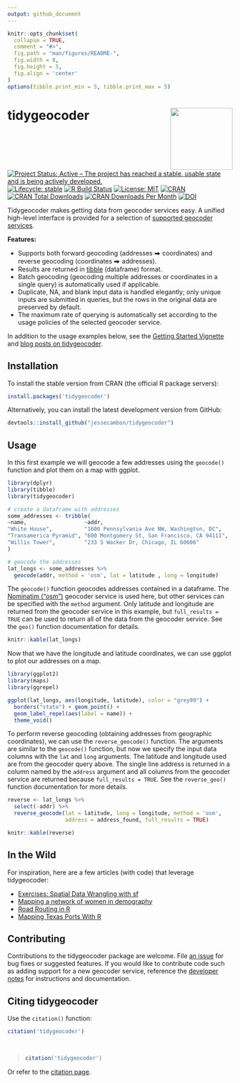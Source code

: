 ```yaml
---
output: github_document
---
```


<!-- README.md is generated from README.Rmd. Please edit that file directly and reknit -->

```r
knitr::opts_chunk$set(
  collapse = TRUE,
  comment = "#>",
  fig.path = "man/figures/README-",
  fig.width = 8,
  fig.height = 5,
  fig.align = 'center'
)
options(tibble.print_min = 5, tibble.print_max = 5)
```

# tidygeocoder<a href='https://jessecambon.github.io/tidygeocoder/'><img src="man/figures/tidygeocoder_hex.png" align="right" height="139px"/></a>

<!-- badges: start -->
[![Project Status: Active – The project has reached a stable, usable state and is being actively developed.](https://www.repostatus.org/badges/latest/active.svg)](https://www.repostatus.org/#active)
[![Lifecycle: stable](https://img.shields.io/badge/lifecycle-stable-brightgreen.svg)](https://lifecycle.r-lib.org/articles/stages.html#stable)
[![R Build Status](https://github.com/jessecambon/tidygeocoder/workflows/R-CMD-check/badge.svg)](https://github.com/jessecambon/tidygeocoder/actions?workflow=R-CMD-check)
[![License: MIT](https://img.shields.io/badge/License-MIT-yellow.svg)](https://github.com/jessecambon/tidygeocoder/blob/master/LICENSE.md)
[![CRAN](https://www.r-pkg.org/badges/version/tidygeocoder)](https://cran.r-project.org/package=tidygeocoder)
[![CRAN Total Downloads](http://cranlogs.r-pkg.org/badges/grand-total/tidygeocoder)](https://CRAN.R-project.org/package=tidygeocoder)
[![CRAN Downloads Per Month](http://cranlogs.r-pkg.org/badges/tidygeocoder)](https://cran.r-project.org/package=tidygeocoder)
[![DOI](https://zenodo.org/badge/DOI/10.5281/zenodo.4448251.svg)](https://doi.org/10.5281/zenodo.4448251)
<!-- badges: end -->

Tidygeocoder makes getting data from geocoder services easy. A unified high-level interface is provided for a selection of [supported geocoder services](https://jessecambon.github.io/tidygeocoder/articles/geocoder_services.html).

**Features:**

- Supports both forward geocoding (addresses ⮕ coordinates) and reverse geocoding (coordinates ⮕ addresses).
- Results are returned in [tibble](https://tibble.tidyverse.org/) (dataframe) format.
- Batch geocoding (geocoding multiple addresses or coordinates in a single query) is automatically used if applicable.
- Duplicate, NA, and blank input data is handled elegantly; only unique inputs are submitted in queries, but the rows in the original data are preserved by default.
- The maximum rate of querying is automatically set according to the usage policies of the selected geocoder service.

In addition to the usage examples below, see the [Getting Started Vignette](https://jessecambon.github.io/tidygeocoder/articles/tidygeocoder.html) and [blog posts on tidygeocoder](https://jessecambon.github.io/tag/tidygeocoder).

## Installation

To install the stable version from CRAN (the official R package servers):

```r
install.packages('tidygeocoder')
```

Alternatively, you can install the latest development version from GitHub:

```r
devtools::install_github("jessecambon/tidygeocoder")
```

## Usage

In this first example we will geocode a few addresses using the `geocode()` function and plot them on a map with ggplot.

```r
library(dplyr)
library(tibble)
library(tidygeocoder)

# create a dataframe with addresses
some_addresses <- tribble(
~name,                  ~addr,
"White House",          "1600 Pennsylvania Ave NW, Washington, DC",
"Transamerica Pyramid", "600 Montgomery St, San Francisco, CA 94111",     
"Willis Tower",         "233 S Wacker Dr, Chicago, IL 60606"                                  
)

# geocode the addresses
lat_longs <- some_addresses %>%
  geocode(addr, method = 'osm', lat = latitude , long = longitude)
```

The `geocode()` function geocodes addresses contained in a dataframe. The [Nominatim ("osm")](https://nominatim.org/) geocoder service is used here, but other services can be specified with the `method` argument. Only latitude and longitude are returned from the geocoder service in this example, but `full_results = TRUE` can be used to return all of the data from the geocoder service. See the `geo()` function documentation for details. 

```r
knitr::kable(lat_longs)
```

Now that we have the longitude and latitude coordinates, we can use ggplot to plot our addresses on a map.

```r
library(ggplot2)
library(maps)
library(ggrepel)

ggplot(lat_longs, aes(longitude, latitude), color = "grey99") +
  borders("state") + geom_point() +
  geom_label_repel(aes(label = name)) +
  theme_void()
```

To perform reverse geocoding (obtaining addresses from geographic coordinates), we can use the `reverse_geocode()` function. The arguments are similar to the `geocode()` function, but now we specify the input data columns with the `lat` and `long` arguments. The latitude and longitude used are from the geocoder query above. The single line address is returned in a column named by the `address` argument and all columns from the geocoder service are returned because `full_results = TRUE`. See the `reverse_geo()` function documentation for more details.

```r
reverse <- lat_longs %>%
  select(-addr) %>%
  reverse_geocode(lat = latitude, long = longitude, method = 'osm',
                  address = address_found, full_results = TRUE)
```

```r
knitr::kable(reverse)
```

## In the Wild

For inspiration, here are a few articles (with code) that leverage tidygeocoder:

- [Exercises: Spatial Data Wrangling with sf](http://www2.stat.duke.edu/courses/Spring21/sta323.001/exercises/lec_12.html)
- [Mapping a network of women in demography](https://www.monicaalexander.com/posts/2021-21-02-mapping/)
- [Road Routing in R](https://www.jla-data.net/eng/routing-in-r-context/)
- [Mapping Texas Ports With R](https://www.sharpsightlabs.com/blog/mapping-texas-ports-with-r-part1/)

## Contributing

Contributions to the tidygeocoder package are welcome. File [an issue](https://github.com/jessecambon/tidygeocoder/issues) for bug fixes or suggested features. If you would like to contribute code such as adding support for a new geocoder service, reference the [developer notes](https://jessecambon.github.io/tidygeocoder/articles/developer_notes.html) for instructions and documentation.

## Citing tidygeocoder

Use the `citation()` function:

``` r
citation('tidygeocoder')
```

</br>

<blockquote>
```r
citation('tidygeocoder')
```
</blockquote>

Or refer to the [citation page](https://jessecambon.github.io/tidygeocoder/authors.html).
